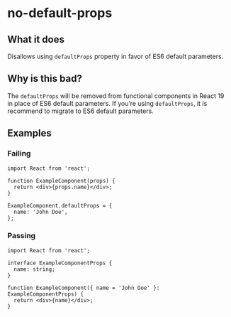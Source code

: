 # no-default-props

## What it does

Disallows using `defaultProps` property in favor of ES6 default parameters.

## Why is this bad?

The `defaultProps` will be removed from functional components in React 19 in place of ES6 default parameters. If you’re using `defaultProps`, it is recommend to migrate to ES6 default parameters.

## Examples

### Failing

```tsx
import React from 'react';

function ExampleComponent(props) {
  return <div>{props.name}</div>;
}

ExampleComponent.defaultProps = {
  name: 'John Doe',
};
```

### Passing

```tsx
import React from 'react';

interface ExampleComponentProps {
  name: string;
}

function ExampleComponent({ name = 'John Doe' }: ExampleComponentProps) {
  return <div>{name}</div>;
}
```
